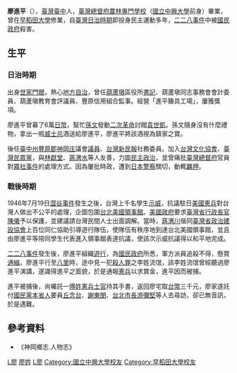 {{Min-nan
| img       = <!-- [[圖檔名|大小]] -->
| caption   = <!-- 圖片檔案之解釋 -->
| choan-han = 廖進平
| choan-lo  = Liāu Chìn-pêng
}}
'''廖進平'''（{{bd|1895年||1947年|}}），[[臺灣|臺灣]][[臺中|臺中]]人，[[臺灣總督府農林專門學校|臺灣總督府農林專門學校]]（[[國立中興大學|國立中興大學]]前身）畢業，曾在[[早稻田大學|早稻田大學]]修業，自[[臺灣日治時期|臺灣日治時期]]即投身民主運動多年，[[二二八事件|二二八事件]]中被[[國民政府|國民政府]]殺害。

== 生平 ==
=== 日治時期 ===
出身[[世家|世家]][[門閥|門閥]]，熱心[[地方自治|地方自治]]，曾任[[豐原區|葫蘆墩]]區役所[[書記|書記]]、葫蘆墩同志事務會會計委員、葫蘆墩教育會評議員、豐原信用組合監事。經營「進平籐具工場」，屢獲獎項。

廖進平曾募了6萬[[日幣|日幣]]，幫忙[[孫文|孫文]]發動[[二次革命|二次革命]]討閥[[袁世凱|袁世凱]]。孫文隨身沒有什麼禮物，拿出一瓶[[威士忌|威士忌]]酒送給廖進平，廖進平將該酒視為鎮家之寶。

後任[[臺中州|臺中州]][[豐原郡|豐原郡]][[神岡庄|神岡庄]]議會[[議員|議員]]、[[台灣新民報|台灣新民報]]社務委員。加入[[台灣文化協會|台灣文化協會]]、[[臺灣民眾黨_(1927年)|臺灣民眾黨]]，與[[林獻堂|林獻堂]]、[[蔣渭水|蔣渭水]]等人友善，力圖[[民主政治|民主政治]]，並曾痛批[[臺灣總督府|臺灣總督府]]官員對[[霧社事件|霧社事件]]的處理方式。因為屢批時政，遭到[[日本警察|日本警察]]關切，動輒[[羈押|羈押]]。

=== 戰後時期 ===
1946年7月19日[[澀谷事件|澀谷事件]]發生之後，台灣上千名學生[[示威|示威]]，抗議駐日[[美國憲兵|美國憲兵]]對台灣人做出不公平的處理，企圖包圍[[台北美國領事館|台北美國領事館]]。[[美國政府|美國政府]]要求[[臺灣省行政長官|臺灣省行政長官]][[陳儀|陳儀]]予以保護，並建議請台灣民間人士出面調解。當時，[[蔣渭川|蔣渭川]]偕同[[臺灣省政治建設協會|臺灣省政治建設協會]]上百位同仁協助引導遊行隊伍，使隊伍有秩序地到達台北美國領事館，並且由廖進平等陪同學生代表進入領事館表達抗議，使該次示威抗議得以和平地完成。

[[二二八事件|二二八事件]]發生後，廖進平組織[[遊行|遊行]]，為[[國民政府|國民政府]]所悉，軍方派員追殺不得，懸賞[[通緝|通緝]]。廖進平行至[[八里區|八里]]時，途中見一犯[[殺人罪|殺人罪]]之李姓流氓，該李姓流氓曾經聽過廖進平演講，遂識得進平之面貌，於是通報[[憲兵|憲兵]]以求賞金，進平因而被捕。

進平被捕後，尚囑託一[[傅姓|傅姓]][[憲兵|憲兵]][[士官|士官]]持其手書，返回廖宅取[[台幣|台幣]]三千元，廖家遂託付[[國民黨|國民黨]][[本省人|本省人]]要員[[丘念台|丘念台]]、[[謝東閔_(台灣)|謝東閔]]、[[台北市長|台北市長]][[游彌堅|游彌堅]]等人去尋訪，卻已無音訊，於是遇難。

==參考資料==
* 《神岡鄉志.人物志》

[[Category:二二八事件受難者|L廖]]
[[Category:廖姓|]]
[[Category:台中市人|L廖]]
[[Category:國立中興大學校友|Category:國立中興大學校友]]
[[Category:早稻田大學校友|Category:早稻田大學校友]]